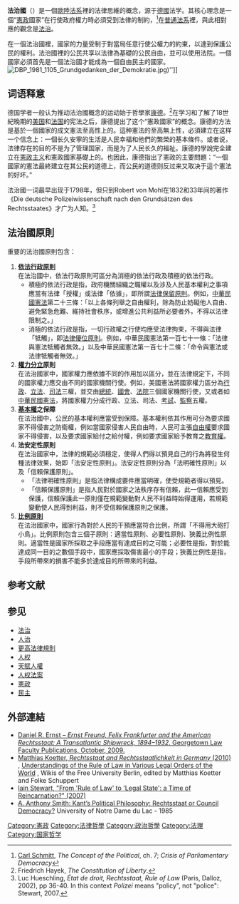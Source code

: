 '''法治國'''（{{lang-de|Rechtsstaat}}）是一個[[歐陸法系|歐陸法系]]裡的法律思維的概念，源于[[德國|德國]]法学。其核心理念是一個“[[憲政|憲政]]國家”在行使政府權力時必須受到法律的制約，<ref>[[Carl_Schmitt|Carl Schmitt]], ''The Concept of the Political'', ch. 7; ''Crisis of Parliamentary Democracy''</ref>在[[普通法系|普通法系]]裡，與此相對應的觀念是[[法治|法治]]。

在一個法治國裡，國家的力量受制于對當局任意行使公權力的約束，以達到保護公民的權利。法治國裡的公民共享以法律為基礎的公民自由，並可以使用法院。一個國家必須首先是一個法治國才能成為一個自由民主的國家。
[[File:DBP_1981_1105_Grundgedanken_der_Demokratie.jpg|thumb]])'']]

==词语释意==
德国学者一般认为推动法治國概念的运动始于哲學家[[康德|康德]]。<ref>Friedrich Hayek, ''The Constitution of Liberty''.</ref>在学习和了解了18世紀晚期的[[美国|美国]]和[[法国|法国]]的宪法之后，康德提出了这个“憲政國家”的概念。康德的方法是基於一個國家的成文憲法至高性上的。這种憲法的至高無上性，必須建立在这样一个信念上：一個长久安寧的生活是人民幸福和他們的繁榮的基本條件。或者说，法律存在的目的不是为了管理国家，而是为了人民长久的福祉。康德的學說完全建立在[[憲政主义|憲政主义]]和憲政國家基礎上的。也因此，康德指出了憲政的主要問題：“一個國家的憲法最終建立在其公民的道德上，而公民的道德则反过来又取决于這个憲法的好坏。”

法治國一词最早出现于1798年，但只到Robert von Mohl在1832和33年间的著作《Die deutsche Polizeiwissenschaft nach den Grundsätzen des Rechtsstaates》才广为人知。<ref>Luc Hueschling, ''État de droit, Rechtsstaat, Rule of Law'' (Paris, Dalloz, 2002), pp 36-40. In this context ''Polizei'' means "policy", not "police": Stewart, 2007.</ref>

==法治國原則==

重要的法治國原則包含：
# '''[[依法行政原則|依法行政原則]]'''<br/>在法治國中，依法行政原則可區分為消極的依法行政及積極的依法行政。
#* 積極的依法行政是指，政府機關組織之職權以及涉及人民基本權利之事項應當有法律「授權」或法律「依據」，即所謂[[法律保留原則|法律保留原則]]。例如，[[中華民國憲法|中華民國憲法]]第二十三條：「以上各條列舉之自由權利，除為防止妨礙他人自由、避免緊急危難、維持社會秩序，或增進公共利益所必要者外，不得以法律限制之。」
#* 消極的依法行政是指，一切行政權之行使均應受法律拘束，不得與法律「牴觸」，即[[法律優位原則|法律優位原則]]。例如，中華民國憲法第一百七十一條：「法律與憲法牴觸者無效。」以及中華民國憲法第一百七十二條：「命令與憲法或法律牴觸者無效。」
# '''[[權力分立|權力分立]]原則'''<br/>在法治國家中，國家權力應依據不同的作用加以區分，並在法律規定下，不同的國家權力應交由不同的國家機關行使。例如，美國憲法將國家權力區分為[[行政|行政]]、[[立法|立法]]、[[司法|司法]]三權，並交由[[美國總統|總統]]、[[美國國會|國會]]、[[美國聯邦法院|法院]]三個國家機關行使，又或者如[[中華民國憲法|中華民國憲法]]，將國家權力分成行政、立法、司法、[[考試|考試]]、[[監察|監察]]五權。
# '''[[基本權|基本權]]之保障'''<br/>在法治國中，公民的基本權利應當受到保障。基本權利依其作用可分為要求國家不得侵害之防衛權，例如當國家侵害人民自由時，人民可主張[[自由|自由權]]要求國家不得侵害，以及要求國家給付之給付權，例如要求國家給予教育之[[受教育權|教育權]]。
# '''法安定性原則'''<br/>在法治國家中，法律的規範必須穩定，使得人們得以預見自己的行為將發生何種法律效果，始即「法安定性原則」。法安定性原則分為「法明確性原則」以及「信賴保護原則」。
#* 「法律明確性原則」是指法律構成要件應當明確，使受規範者得以預見。
#* 「信賴保護原則」是指人民對於國家之法秩序存有信賴，此一信賴應受到保護，信賴保護此一原則僅在規範變動對人民不利益時始得運用，若規範變動使人民得到利益，則不受信賴保護原則之保護。
# '''[[比例原則|比例原則]]'''<br/>在法治國家中，國家行為對於人民的干預應當符合比例，所謂「不得用大砲打小鳥」。比例原則包含三個子原則：適當性原則、必要性原則、狹義比例性原則。適當性是國家所採取之手段應當有達成目的之可能；必要性是指，對於能達成同一目的之數個手段中，國家應採取傷害最小的手段；狹義比例性是指，手段所帶來的損害不能多於達成目的所帶來的利益。

==参考文献==
{{Reflist}}

==参见==
{{div col|2}}
*[[法治|法治]]
*[[人治|人治]]
*[[更高法律規則|更高法律規則]]
*[[人权|人权]]
*[[天賦人權|天賦人權]]
*[[人权法案|人权法案]]
*[[憲政|憲政]]
*[[民主|民主]]
{{div col end}}

==外部連結==
*[http://scholarship.law.georgetown.edu/cgi/viewcontent.cgi?article=1017&context=facpub Daniel R. Ernst – ''Ernst Freund, Felix Frankfurter and the American Rechtsstaat: A Transatlantic Shipwreck, 1894–1932''. Georgetown Law Faculty Publications, October, 2009.] {{Wayback|url=http://scholarship.law.georgetown.edu/cgi/viewcontent.cgi?article=1017&context=facpub |date=20191112193355 }}
*[http://wikis.fu-berlin.de/display/SBprojectrol/Germany Matthias Koetter, ''Rechtsstaat and Rechtsstaatlichkeit in Germany'' (2010)] {{Wayback|url=http://wikis.fu-berlin.de/display/SBprojectrol/Germany |date=20201006215932 }}, [http://wikis.fu-berlin.de/display/SBprojectrol/Home Understandings of the Rule of Law in Various Legal Orders of the World] {{Wayback|url=http://wikis.fu-berlin.de/display/SBprojectrol/Home |date=20170708191752 }}, Wikis of the Free University Berlin, edited by Matthias Koetter and Folke Schuppert
*[http://papers.ssrn.com/sol3/papers.cfm?abstract_id=1056401 Iain Stewart, "From 'Rule of Law' to 'Legal State':  a Time of Reincarnation?" (2007)] {{Wayback|url=http://papers.ssrn.com/sol3/papers.cfm?abstract_id=1056401 |date=20160304074158 }}
*[https://www.jstor.org/pss/1406673 A. Anthony Smith: Kant’s Political Philosophy: Rechtsstaat or Council Democracy?] University of Notre Dame du Lac - 1985

{{Authority control}}
[[Category:憲政|Category:憲政]]
[[Category:法律哲學|Category:法律哲學]]
[[Category:政治哲學|Category:政治哲學]]
[[Category:法理|Category:法理]]
[[Category:国家哲学|Category:国家哲学]]